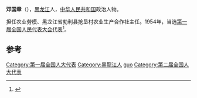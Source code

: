'''邓国章'''（{{bd|？||？||}}），[[黑龙江|黑龙江]]人，[[中华人民共和国|中华人民共和国]]政治人物。

担任农业劳模、黑龙江省勃利县抢垦村农业生产合作社主任。1954年，当选[[第一届全国人民代表大会代表名单|第一届全国人民代表大会代表]]<ref>{{cite book|author=全国人民代表大会常务委员会办公厅|title=中华人民共和国第一届全国人民代表大会代表名单|year=1955年|publisher=全国人民代表大会常务委员会办公厅|url=http://book.ucdrs.superlib.net/views/specific/2929/bookDetail.jsp?dxNumber=000005772167&d=546843D0AE2464CD1C95896344A85614&fenlei=04070402|access-date=2015-01-25|archive-date=2019-01-24|archive-url=https://web.archive.org/web/20190124105450/http://book.ucdrs.superlib.net/views/specific/2929/bookDetail.jsp?dxNumber=000005772167&d=546843D0AE2464CD1C95896344A85614&fenlei=04070402|dead-url=no}}</ref>。

==参考==
{{reflist}}
{{中国政治人物小作品}}

{{DEFAULTSORT:deng guozhang}}
[[Category:第一届全国人大代表|Category:第一届全国人大代表]]
[[Category:黑龍江人|Category:黑龍江人]]
[[Category:鄧姓|guo]]
[[Category:第二届全国人大代表|Category:第二届全国人大代表]]
